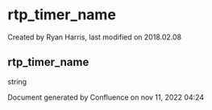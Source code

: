 
# rtp_timer_name 

 Created by  Ryan Harris, last modified on 2018.02.08

## rtp_timer_name

string

Document generated by Confluence on nov 11, 2022 04:24
